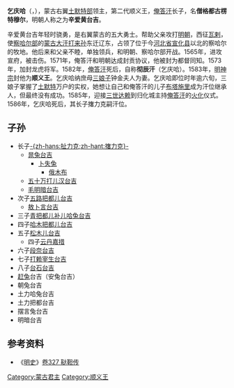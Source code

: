 {{NOT|阿拉坦汗 (喀尔喀)}}
{{Emperorcn box
| 名稱 = 乞慶哈
| 稱號 = 
| 畫像 = 
| 畫像大小 = 
| 說明  =
| 世系 = 第2代[[明朝|明]]順義王
| 在位 = 1583年4月3日－1586年
| 統治類型 = 
| 登基 = 
| 前任 = [[俺答汗|俺答汗]]
| 继任 = [[撦力克|撦力克]]
| 世系1 = 
| 在位1 = 
| 統治類型1 = 
| 前任1 = 
| 继任1 = 
| 世系2 = 
| 在位2 = 
| 統治類型2 = 
| 前任2 = 
| 继任2= 
| 出生日期 = [[明朝|明]][[嘉靖|嘉靖]]元年<br>1522年
| 出生地 = 
| 逝世日期 = [[明朝|明]][[萬曆|萬曆]]十三年十二月<br>1586年
| 逝世地 = 
| 陵墓 =  
| 配偶 = <!--或者分為「皇后」和「妃嬪」兩個參數-->
| 子嗣 = <!--按出生順序列出，使用{{plainlist}}或{{unbulleted list}} -->
| 姓名 = 辛爱（僧格）
| 年號 = 
| 尊號 = 
| 諡號 = 
| 廟號 = 
| 政權 = 
| 父 = 俺答汗
| 母 = 
| 親屬 = 
| 宗教信仰 = [[藏传佛教|藏传佛教]][[格鲁派|格鲁派]]
}}
'''乞庆哈'''（{{mong|m=ᠰᠡᠩᠬᠡ<br>ᠳᠦᠬᠦᠷᠡᠩ|k=Сэнгэ Дүүрэн}}，{{bd||1522年|1586年||catIdx=Q}}），蒙古右翼[[土默特部|土默特部]]领主，第二代顺义王，[[俺答汗|俺答汗]]长子，名'''僧格都古楞特穆尔'''，明朝人称之为'''辛爱黄台吉'''。

辛爱黄台吉年轻时骁勇，是右翼蒙古的五大勇士。帮助父亲攻打[[明朝|明朝]]，西征[[瓦剌|瓦剌]]，使[[察哈尔部|察哈尔部]]的[[蒙古大汗|蒙古大汗]][[打来孙|打来孙]]东迁辽东，占领了位于今[[河北省|河北省]][[宣化县|宣化县]]以北的察哈尔的牧地。他后来和父亲不睦，单独领兵，和明朝、察哈尔部开战。1565年，进攻宣府，被击伤。1571年，俺答汗和明朝达成封贡协议，他被封为都督同知。1573年，加封龙虎将军。1582年，[[俺答汗|俺答汗]]死后，自称'''彻辰汗'''（乞庆哈）。1583年，[[明神宗|明神宗]]封他为'''顺义王'''。乞庆哈纳庶母[[三娘子|三娘子]]钟金夫人为妻。乞庆哈即位时年逾六旬，三娘子掌握了[[土默特部|土默特]]万户的实权，她想让自己和俺答汗的儿子[[布塔施里|布塔施里]]成为汗位继承人，但最终没有成功。1585年，迎接[[三世达赖|三世达赖]]到归化城主持[[俺答汗|俺答汗]]的[[火化|火化]]仪式。1586年，乞庆哈死后，其长子撦力克嗣汗位。
==子孙==
* 长子[[撦力克|-{zh-hans:扯力克;zh-hant:撦力克}-]]
** [[晁兔台吉|晁兔台吉]]
*** [[卜失兔|卜失兔]]
**** [[俄木布|俄木布]]
** [[五十万打儿汉台吉|五十万打儿汉台吉]]
** [[毛明暗台吉|毛明暗台吉]]
* 次子[[五路把都儿台吉|五路把都儿台吉]]
** [[敖卜言台吉|敖卜言台吉]]
* 三子[[青把都儿补儿哈兔台吉|青把都儿补儿哈兔台吉]]
* 四子[[哈木把都儿台吉|哈木把都儿台吉]]
* 五子[[苏密尔岱青|松木儿台吉]]
** 四子[[第四世达赖喇嘛|云丹嘉措]]
* 六子[[段奈台吉|段奈台吉]]
* 七子[[打赖宰生台吉|打赖宰生台吉]]
* 八子[[台石台吉|台石台吉]]
* [[赶兔|赶兔]]台吉（安兔台吉）
* 朝兔台吉
* 土力哈兔台吉
* 土力把都台吉
* 摆言兔台吉
* 明暗台吉

==参考资料==
*《[[明史|明史]]》[[s:明史/卷327|卷327 鞑靼传]]

{{start box}}
{{s-before|[[俺答汗|俺答汗]]}}
{{s-title|[[土默特部|土默特]]顺义王|1583年4月3日—1586年}}
{{s-after|[[撦力克|撦力克]]}}
{{end box}}

[[Category:蒙古君主|Category:蒙古君主]]
[[Category:顺义王|Category:顺义王]]